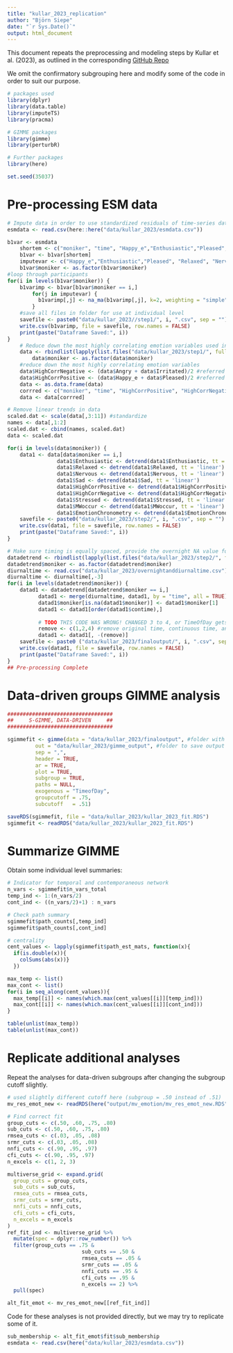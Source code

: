 ```yaml
---
title: "kullar_2023_replication"
author: "Björn Siepe"
date: "`r Sys.Date()`"
output: html_document
---
```


This document repeats the preprocessing and modeling steps by Kullar et al. (2023), as outlined in the corresponding [GitHub Repo](https://github.com/mkullar/DataDrivenEmotionDynamics/blob/main/DataDrivenEmotionDynamics_Code.Rmd)

We omit the confirmatory subgrouping here and modify some of the code in order to suit our purpose.

```r
# packages used
library(dplyr)
library(data.table)
library(imputeTS)
library(pracma)

# GIMME packages
library(gimme)
library(perturbR)

# Further packages 
library(here)

set.seed(35037)
```

# Pre-processing ESM data

```r
# Impute data in order to use standardized residuals of time-series data
esmdata <- read.csv(here::here("data/kullar_2023/esmdata.csv")) 

b1var <- esmdata
    shortem <- c("moniker", "time", "Happy_e","Enthusiastic","Pleased", "Relaxed", "Nervous", "Sad", "Irritated", "Angry", "Stressed", "MWoccur", "EmotionChronometry")
    b1var <- b1var[shortem]
    imputevar <- c("Happy_e","Enthusiastic","Pleased", "Relaxed", "Nervous", "Sad", "Irritated", "Angry", "Stressed", "MWoccur", "EmotionChronometry")
    b1var$moniker <- as.factor(b1var$moniker)
#loop through participants
for(i in levels(b1var$moniker)) {
    b1varimp <- b1var[b1var$moniker == i,]
        for(j in imputevar) {
          b1varimp[,j] <- na_ma(b1varimp[,j], k=2, weighting = "simple")
        }
    #save all files in folder for use at individual level
    savefile <- paste0("data/kullar_2023//step1/", i, ".csv", sep = "") #save first preprocessed step here to a folder you name 'step1' (or change the name to what you would like)
    write.csv(b1varimp, file = savefile, row.names = FALSE)
    print(paste("Dataframe Saved:", i))
}
    # Reduce down the most highly correlating emotion variables used in analysis of input variables
    data <- rbindlist(lapply(list.files("data/kullar_2023/step1/", full.names = TRUE), fread), fill = TRUE) #read in individual files from prior step
        data$moniker <- as.factor(data$moniker)
    #reduce down the most highly correlating emotion variables
    data$HighCorrNegative <- (data$Angry + data$Irritated)/2 #referred to as "Angry" in manuscript for ease of interpreting
    data$HighCorrPositive <- (data$Happy_e + data$Pleased)/2 #referred to as "Happy" in manuscript for ease of interpreting
    data <- as.data.frame(data)
    corrred <- c("moniker", "time", "HighCorrPositive", "HighCorrNegative", "Enthusiastic", "Relaxed", "Sad", "Nervous", "Stressed", "MWoccur", "EmotionChronometry")
    data <- data[corrred]

# Remove linear trends in data
scaled.dat <- scale(data[,3:11]) #standardize
names <- data[,1:2]
scaled.dat <- cbind(names, scaled.dat)
data <- scaled.dat

for(i in levels(data$moniker)) {
    data1 <- data[data$moniker == i,]
                data1$Enthusiastic <- detrend(data1$Enthusiastic, tt = 'linear')
                data1$Relaxed <- detrend(data1$Relaxed, tt = 'linear')
                data1$Nervous <- detrend(data1$Nervous, tt = 'linear')
                data1$Sad <- detrend(data1$Sad, tt = 'linear')
                data1$HighCorrPositive <- detrend(data1$HighCorrPositive, tt = 'linear') #Happy, Pleased collapsed
                data1$HighCorrNegative <- detrend(data1$HighCorrNegative, tt = 'linear') #Angry, Irritated collapsed
                data1$Stressed <- detrend(data1$Stressed, tt = 'linear')
                data1$MWoccur <- detrend(data1$MWoccur, tt = 'linear')
                data1$EmotionChronometry <- detrend(data1$EmotionChronometry, tt = 'linear')
    savefile <- paste0("data/kullar_2023/step2/", i, ".csv", sep = "") #save next preprocessed step here to a folder you name 'step2' (or change the name to what you would like)
    write.csv(data1, file = savefile, row.names = FALSE)
    print(paste("Dataframe Saved:", i))
}

# Make sure timing is equally spaced, provide the overnight NA value for overnight spacing of self-report and diurnal time, or exogneous time variable taken as square root of time of day.
datadetrend <- rbindlist(lapply(list.files("data/kullar_2023/step2/", full.names = TRUE), fread), fill = TRUE) #read in individual files from prior step
datadetrend$moniker <- as.factor(datadetrend$moniker)
diurnaltime <- read.csv("data/kullar_2023/overnightanddiurnaltime.csv") #time=ESM timepoint, contime=the continuous order of timepoint occurrence for ordering, raw time=timepoint by hours in the day, TimeofDay=diurnal time calculated by square root of time based on literature.
diurnaltime <- diurnaltime[,-3]
for(i in levels(datadetrend$moniker)) {
    datad1 <- datadetrend[datadetrend$moniker == i,]
          datad1 <- merge(diurnaltime, datad1, by = "time", all = TRUE)
          datad1$moniker[is.na(datad1$moniker)] <- datad1$moniker[1]
          datad1 <- datad1[order(datad1$contime),]
          
          # TODO THIS CODE WAS WRONG! CHANGED 3 to 4, or TimeOfDay gets removed
          remove <- c(1,2,4) #remove original time, continuous time, and moniker in order to feed into GIMME
          datad1 <- datad1[, -(remove)]
    savefile <- paste0 ("data/kullar_2023/finaloutput/", i, ".csv", sep = "") #save final preprocessed step here to a folder you name 'finaloutput' (or change the name to what you would like)
    write.csv(datad1, file = savefile, row.names = FALSE)
    print(paste("Dataframe Saved:", i))
}
## Pre-processing Complete
```

# Data-driven groups GIMME analysis

```r
##################################
##     S-GIMME, DATA-DRIVEN     ##
##################################

sgimmefit <- gimme(data = "data/kullar_2023/finaloutput", #folder with individual pre-processed data files named by ID
         out = "data/kullar_2023/gimme_output", #folder to save output
         sep = ",",
         header = TRUE,
         ar = TRUE,
         plot = TRUE,
         subgroup = TRUE,
         paths = NULL, 
         exogenous = "TimeofDay",
         groupcutoff = .75, 
         subcutoff   = .51) 

saveRDS(sgimmefit, file = "data/kullar_2023/kullar_2023_fit.RDS")
sgimmefit <- readRDS("data/kullar_2023/kullar_2023_fit.RDS")

```

# Summarize GIMME

Obtain some individual level summaries:

```r
# Indicator for temporal and contemporaneous network
n_vars <- sgimmefit$n_vars_total
temp_ind <- 1:(n_vars/2)
cont_ind <- ((n_vars/2)+1) : n_vars

# Check path summary
sgimmefit$path_counts[,temp_ind]
sgimmefit$path_counts[,cont_ind]

# centrality
cent_values <- lapply(sgimmefit$path_est_mats, function(x){
  if(is.double(x)){
    colSums(abs(x))}
  })

max_temp <- list()
max_cont <- list()
for(i in seq_along(cent_values)){
  max_temp[[i]] <- names(which.max(cent_values[[i]][temp_ind]))
  max_cont[[i]] <- names(which.max(cent_values[[i]][cont_ind]))
}

table(unlist(max_temp))
table(unlist(max_cont))

```


# Replicate additional analyses
Repeat the analyses for data-driven subgroups after changing the subgroup cutoff slightly. 
```r
# used slightly different cutoff here (subgroup = .50 instead of .51)
mv_res_emot_new <- readRDS(here("output/mv_emotion/mv_res_emot_new.RDS"))

# Find correct fit
group_cuts <- c(.50, .60, .75, .80)
sub_cuts <- c(.50, .60, .75, .80)
rmsea_cuts <- c(.03, .05, .08)
srmr_cuts <- c(.03, .05, .08)
nnfi_cuts <- c(.90, .95, .97)
cfi_cuts <- c(.90, .95, .97)
n_excels <- c(1, 2, 3)

multiverse_grid <- expand.grid(
  group_cuts = group_cuts,
  sub_cuts = sub_cuts,
  rmsea_cuts = rmsea_cuts,
  srmr_cuts = srmr_cuts,
  nnfi_cuts = nnfi_cuts,
  cfi_cuts = cfi_cuts,
  n_excels = n_excels
)
ref_fit_ind <- multiverse_grid %>% 
  mutate(spec = dplyr::row_number()) %>% 
  filter(group_cuts == .75 &
                        sub_cuts == .50 &
                        rmsea_cuts == .05 &
                        srmr_cuts == .05 &
                        nnfi_cuts == .95 &
                        cfi_cuts == .95 &
                        n_excels == 2) %>% 
  pull(spec)

alt_fit_emot <- mv_res_emot_new[[ref_fit_ind]]
```

Code for these analyses is not provided directly, but we may try to replicate some of it. 
```r
sub_membership <- alt_fit_emot$fit$sub_membership
esmdata <- read.csv(here("data/kullar_2023/esmdata.csv"))

```





